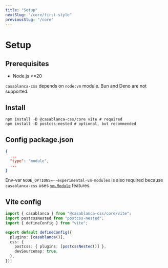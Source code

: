 ```yaml
---
title: "Setup"
nextSlug: "/core/first-style"
previousSlug: "/core"
---
```


# Setup

## Prerequisites

* Node.js >=20

`casablanca-css` depends on `node:vm` module. Bun and Deno are not supported.

## Install

```console
npm install -D @casablanca-css/core vite # required
npm install -D postcss-nested # optional, but recommended
```

## Config package.json

```json
{
  ...
  "type": "module",
  ...
}
```

Env-var `NODE_OPTIONS=--experimental-vm-modules` is also required because `casablanca-css` uses [`vm.Module`](https://nodejs.org/api/vm.html#class-vmmodule) features.

## Vite config

```ts filename="vite.config.ts"
import { casablanca } from "@casablanca-css/core/vite";
import postcssNested from "postcss-nested";
import { defineConfig } from "vite";

export default defineConfig({
  plugins: [casablanca()],
  css: {
    postcss: { plugins: [postcssNested()] },
    devSourcemap: true,
  },
});
```